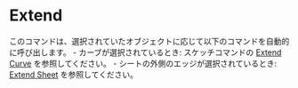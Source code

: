 
# Extend

<Reference shortcut="" command="Extend" button="" />

このコマンドは、選択されていたオブジェクトに応じて以下のコマンドを自動的に呼び出します。
    - カーブが選択されているとき: スケッチコマンドの [Extend Curve](../sketch/extend) を参照してください。
    - シートの外側のエッジが選択されているとき: [Extend Sheet](./extend-sheet) を参照してください。












